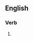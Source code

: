 ==English==

===Verb===
{{head|en|verb form}}

# {{present participle of|redissolve|lang=en|nocat=1}}